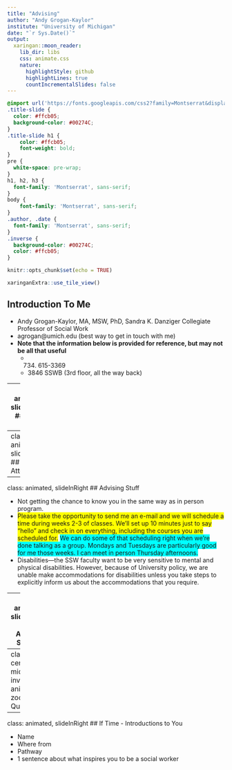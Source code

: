 ```yaml
---
title: "Advising"
author: "Andy Grogan-Kaylor"
institute: "University of Michigan"
date: "`r Sys.Date()`"
output:
  xaringan::moon_reader:
    lib_dir: libs
    css: animate.css
    nature:
      highlightStyle: github
      highlightLines: true
      countIncrementalSlides: false
---
```


```css

@import url('https://fonts.googleapis.com/css2?family=Montserrat&display=swap');
.title-slide { 
  color: #ffcb05;
  background-color: #00274C; 
}
.title-slide h1 {
    color: #ffcb05;
    font-weight: bold;
}
pre {
  white-space: pre-wrap;
}
h1, h2, h3 {
  font-family: 'Montserrat', sans-serif;
}
body { 
    font-family: 'Montserrat', sans-serif;
}
.author, .date {
  font-family: 'Montserrat', sans-serif;
}
.inverse {
  background-color: #00274C;
  color: #ffcb05;
}

```

```r

knitr::opts_chunk$set(echo = TRUE)

xaringanExtra::use_tile_view()

```

## Introduction To Me

* Andy Grogan-Kaylor, MA, MSW, PhD, Sandra K. Danziger Collegiate Professor of Social Work
* agrogan@umich.edu (best way to get in touch with me)
* **Note that the information below is provided for reference, but may not be all that useful**
    + (734) 615-3369
    + 3846 SSWB (3rd floor, all the way back)

---
class: animated, slideInRight
## About Me 

[https://agrogan1.github.io/](https://agrogan1.github.io/)

* I do research on families and children, parenting, neighborhoods and schools
* I have strong interests in social justice.  I was originally a community organizer, and also served as a Peace Corps Volunteer in Ghana, West Africa.
* I do a lot of work researching physical punishment of children. A number of years ago, I published an analysis of 50 years of research on corporal punishment that you may have read about in the media.  Don’t spank kids! I continue to do research on physical punishment, but am increasingly focusing on positive parenting.
* I teach in the areas of research and social policy and evaluation.
I have taught a course on *Statistics For SP&E Majors*. 
* A few years ago, I was a *Technical Advisor* fielding queries from students with challenging advising questions.

---
class: animated, slideInRight
## Take Attendance

---
class: animated, slideInRight
## Advising Stuff

* Not getting the chance to know you in the same way as in person program.
* <span style="background-color: #FFFF00">Please take the opportunity to send me an e-mail and we will schedule a time during weeks 2-3 of classes.  We’ll set up 10 minutes just to say “hello” and check in on everything, including the courses you are scheduled for.</span> <span style="background-color: #00FFFF">We can do some of that scheduling right when we’re done talking as a group.  Mondays and Tuesdays are particularly good for me those weeks. I can meet in person Thursday afternoons.</span>
* Disabilities—the SSW faculty want to be very sensitive to mental and physical disabilities.  However, because of University policy, we are unable make accommodations for disabilities unless you take steps to explicitly inform us about the accommodations that you require.

---
class: animated, slideInRight
## Advising Stuff (2)

* Exemptions (explain process) – if you have exemptions, this frees you up to take electives or to try and fill requirements from later on in the curriculum.  Exemptions are only for classroom based courses not field courses.
* Changing pathways area is something that you should think about this week
* Changing from 16 to 20 month, or *vice versa*, becomes substantially more difficult once field work has started.
* Two pathways ties up your course schedule but reserves time in field.
* Lots of help on campus—If you run into problems down the road, I am a person you can come to and talk to.

---
class: center, middle, inverse, animated, zoomIn
## Questions?

---
class: animated, slideInRight
## If Time - Introductions to You

* Name
* Where from
* Pathway
* 1 sentence about what inspires you to be a social worker



